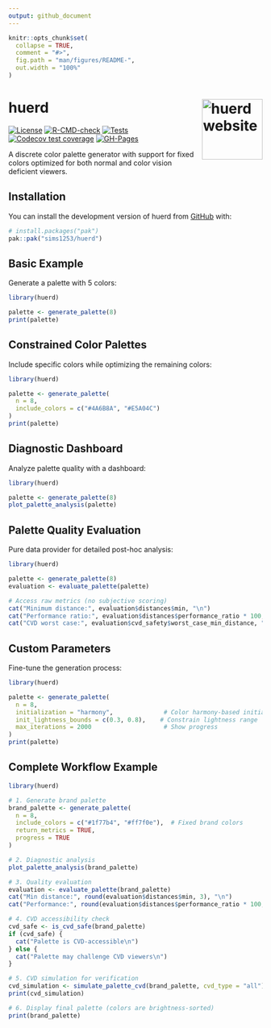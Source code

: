 ```yaml
---
output: github_document
---
```


<!-- README.md is generated from README.Rmd. Please edit that file -->

```r
knitr::opts_chunk$set(
  collapse = TRUE,
  comment = "#>",
  fig.path = "man/figures/README-",
  out.width = "100%"
)
```

# huerd <a href="https://sims1253.github.io/huerd/"><img src="man/figures/logo.png" align="right" height="120" alt="huerd website" /></a>

<!-- badges: start -->
[![License](https://img.shields.io/badge/License-MIT-blue.svg)](LICENSE)
[![R-CMD-check](https://github.com/sims1253/huerd/actions/workflows/R-CMD-check.yaml/badge.svg)](https://github.com/sims1253/huerd/actions/workflows/R-CMD-check.yaml)
[![Tests](https://github.com/sims1253/huerd/actions/workflows/test-coverage.yaml/badge.svg)](https://github.com/sims1253/huerd/actions/workflows/test-coverage.yaml)
[![Codecov test coverage](https://codecov.io/gh/sims1253/huerd/graph/badge.svg)](https://app.codecov.io/gh/sims1253/huerd)
[![GH-Pages](https://github.com/sims1253/huerd/actions/workflows/pkgdown.yaml/badge.svg)](https://github.com/sims1253/huerd/actions/workflows/pkgdown.yaml)
<!-- badges: end -->

A discrete color palette generator with support for fixed colors optimized for both normal and color vision deficient viewers.

## Installation

You can install the development version of huerd from [GitHub](https://github.com/) with:

``` r
# install.packages("pak")
pak::pak("sims1253/huerd")
```
## Basic Example

Generate a palette with 5 colors:

```r
library(huerd)

palette <- generate_palette(8)
print(palette)
```

## Constrained Color Palettes

Include specific colors while optimizing the remaining colors:

```r
library(huerd)

palette <- generate_palette(
  n = 8,
  include_colors = c("#4A6B8A", "#E5A04C")
)
print(palette)

```

## Diagnostic Dashboard

Analyze palette quality with a dashboard:

```r
library(huerd)

palette <- generate_palette(8)
plot_palette_analysis(palette)
```

## Palette Quality Evaluation

Pure data provider for detailed post-hoc analysis:

```r
library(huerd)

palette <- generate_palette(8)
evaluation <- evaluate_palette(palette)

# Access raw metrics (no subjective scoring)
cat("Minimum distance:", evaluation$distances$min, "\n")
cat("Performance ratio:", evaluation$distances$performance_ratio * 100, "%\n")
cat("CVD worst case:", evaluation$cvd_safety$worst_case_min_distance, "\n")
```

## Custom Parameters

Fine-tune the generation process:

```r
library(huerd)

palette <- generate_palette(
  n = 8,
  initialization = "harmony",              # Color harmony-based initialization
  init_lightness_bounds = c(0.3, 0.8),    # Constrain lightness range
  max_iterations = 2000                    # Show progress
)
print(palette)
```

## Complete Workflow Example

```r
library(huerd)

# 1. Generate brand palette
brand_palette <- generate_palette(
  n = 8,
  include_colors = c("#1f77b4", "#ff7f0e"),  # Fixed brand colors
  return_metrics = TRUE,
  progress = TRUE
)

# 2. Diagnostic analysis
plot_palette_analysis(brand_palette)

# 3. Quality evaluation
evaluation <- evaluate_palette(brand_palette)
cat("Min distance:", round(evaluation$distances$min, 3), "\n")
cat("Performance:", round(evaluation$distances$performance_ratio * 100, 1), "%\n")

# 4. CVD accessibility check
cvd_safe <- is_cvd_safe(brand_palette)
if (cvd_safe) {
  cat("Palette is CVD-accessible\n")
} else {
  cat("Palette may challenge CVD viewers\n")
}

# 5. CVD simulation for verification
cvd_simulation <- simulate_palette_cvd(brand_palette, cvd_type = "all")
print(cvd_simulation)

# 6. Display final palette (colors are brightness-sorted)
print(brand_palette)
```
